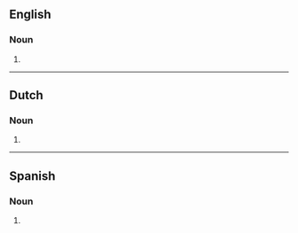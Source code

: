 ==English==

===Noun===
{{head|en|noun form}}

# {{plural of|en|smoothie}}

----

==Dutch==

===Noun===
{{head|nl|noun plural form}}

# {{plural of|nl|smoothie}}

----

==Spanish==

===Noun===
{{head|es|noun form}}

# {{plural of|es|smoothie}}